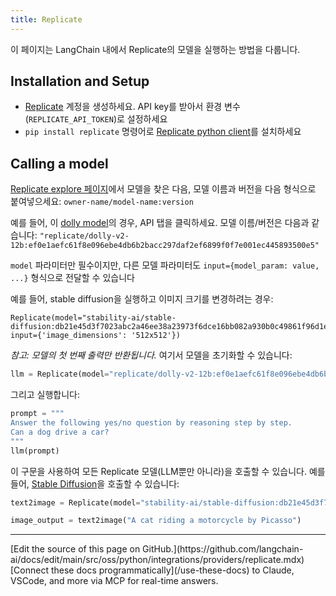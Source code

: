 ```yaml
---
title: Replicate
---
```


이 페이지는 LangChain 내에서 Replicate의 모델을 실행하는 방법을 다룹니다.

## Installation and Setup
- [Replicate](https://replicate.com) 계정을 생성하세요. API key를 받아서 환경 변수(`REPLICATE_API_TOKEN`)로 설정하세요
- `pip install replicate` 명령어로 [Replicate python client](https://github.com/replicate/replicate-python)를 설치하세요

## Calling a model

[Replicate explore 페이지](https://replicate.com/explore)에서 모델을 찾은 다음, 모델 이름과 버전을 다음 형식으로 붙여넣으세요: `owner-name/model-name:version`

예를 들어, 이 [dolly model](https://replicate.com/replicate/dolly-v2-12b)의 경우, API 탭을 클릭하세요. 모델 이름/버전은 다음과 같습니다: `"replicate/dolly-v2-12b:ef0e1aefc61f8e096ebe4db6b2bacc297daf2ef6899f0f7e001ec445893500e5"`

`model` 파라미터만 필수이지만, 다른 모델 파라미터도 `input={model_param: value, ...}` 형식으로 전달할 수 있습니다


예를 들어, stable diffusion을 실행하고 이미지 크기를 변경하려는 경우:

```
Replicate(model="stability-ai/stable-diffusion:db21e45d3f7023abc2a46ee38a23973f6dce16bb082a930b0c49861f96d1e5bf", input={'image_dimensions': '512x512'})
```

*참고: 모델의 첫 번째 출력만 반환됩니다.*
여기서 모델을 초기화할 수 있습니다:

```python
llm = Replicate(model="replicate/dolly-v2-12b:ef0e1aefc61f8e096ebe4db6b2bacc297daf2ef6899f0f7e001ec445893500e5")
```

그리고 실행합니다:

```python
prompt = """
Answer the following yes/no question by reasoning step by step.
Can a dog drive a car?
"""
llm(prompt)
```

이 구문을 사용하여 모든 Replicate 모델(LLM뿐만 아니라)을 호출할 수 있습니다. 예를 들어, [Stable Diffusion](https://replicate.com/stability-ai/stable-diffusion)을 호출할 수 있습니다:

```python
text2image = Replicate(model="stability-ai/stable-diffusion:db21e45d3f7023abc2a46ee38a23973f6dce16bb082a930b0c49861f96d1e5bf", input={'image_dimensions':'512x512'})

image_output = text2image("A cat riding a motorcycle by Picasso")
```

---

<Callout icon="pen-to-square" iconType="regular">
    [Edit the source of this page on GitHub.](https://github.com/langchain-ai/docs/edit/main/src/oss/python/integrations/providers/replicate.mdx)
</Callout>
<Tip icon="terminal" iconType="regular">
    [Connect these docs programmatically](/use-these-docs) to Claude, VSCode, and more via MCP for    real-time answers.
</Tip>
